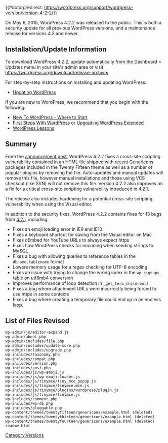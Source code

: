 {{#dotorgredirect: https://wordpress.org/support/wordpress-version/version-4-2-2/}}
{{Languages|
{{en|Version 4.2.2}}
{{ja|Version 4.2.2}}
}}

On May 6, 2015, WordPress 4.2.2 was released to the public. This is both a security update for all previous WordPress versions, and a maintenance release for versions 4.2 and newer.

== Installation/Update Information ==
To download WordPress 4.2.2, update automatically from the Dashboard > Updates menu in your site's admin area or visit https://wordpress.org/download/release-archive/.

For step-by-step instructions on installing and updating WordPress:
* [[Updating WordPress]]

If you are new to WordPress, we recommend that you begin with the following:
* [[New To WordPress - Where to Start]]
* [[First Steps With WordPress]] or [[Upgrading WordPress Extended]]
* [[WordPress Lessons]]

== Summary ==
From the [https://wordpress.org/news/2015/05/wordpress-4-2-2/ announcement post], WordPress 4.2.2 fixes a cross-site scripting vulnerability contained in an HTML file shipped with recent Genericons packages included in the Twenty Fifteen theme as well as a number of popular plugins by removing the file. Auto-updates and manual updates will remove this file, however manual installations and those using VCS checkout (like SVN) will not remove this file. Version 4.2.2 also improves on a fix for a critical cross-site scripting vulnerability introduced in [[Version_4.2.1|4.2.1]].

The release also includes hardening for a potential cross-site scripting vulnerability when using the Visual editor.

In addition to the security fixes, WordPress 4.2.2 contains fixes for 13 bugs from [[Version_4.2.1|4.2.1]], including:

* Fixes an emoji loading error in IE9 and IE10
* Fixes a keyboard shortcut for saving from the Visual editor on Mac
* Fixes oEmbed for YouTube URLs to always expect https
* Fixes how WordPress checks for encoding when sending strings to MySQL
* Fixes a bug with allowing queries to reference tables in the <tt>dbname.tablename</tt> format
* Lowers memory usage for a regex checking for UTF-8 encoding
* Fixes an issue with trying to change the wrong index in the <tt>wp_signups</tt> table on utf8mb4 conversion
* Improves performance of loop detection in <tt>_get_term_children()</tt>
* Fixes a bug where attachment URLs were incorrectly being forced to use https in some contexts
* Fixes a bug where creating a temporary file could end up in an endless loop.

== List of Files Revised ==
<pre>
wp-admin/js/editor-expand.js
wp-admin/about.php
wp-admin/includes/file.php
wp-admin/includes/update-core.php
wp-admin/includes/upgrade.php
wp-includes/taxonomy.php
wp-includes/compat.php
wp-includes/version.php
wp-includes/post.php
wp-includes/js/wp-emoji.js
wp-includes/js/wp-emoji-loader.js
wp-includes/js/tinymce/tiny_mce_popup.js
wp-includes/js/tinymce/tinymce.min.js
wp-includes/js/tinymce/plugins/wordpress/plugin.js
wp-includes/js/tinymce/tinymce.js
wp-includes/comment.php
wp-includes/wp-db.php
wp-includes/pluggable.php
wp-content/themes/twentyfifteen/genericons/example.html (deleted)
wp-content/themes/twentythirteen/genericons/example.html (deleted)
wp-content/themes/twentyfourteen/genericons/example.html (deleted)
readme.html
</pre>

{{Versions}}

[[Category:Versions]]